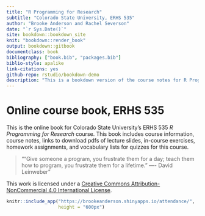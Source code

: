 ```yaml
--- 
title: "R Programming for Research"
subtitle: "Colorado State University, ERHS 535"
author: "Brooke Anderson and Rachel Severson"
date: "`r Sys.Date()`"
site: bookdown::bookdown_site
knit: "bookdown::render_book"
output: bookdown::gitbook
documentclass: book
bibliography: ["book.bib", "packages.bib"]
biblio-style: apalike
link-citations: yes
github-repo: rstudio/bookdown-demo
description: "This is a bookdown version of the course notes for R Programming for Research, Colorado State University, Fall 2016."
---
```


# Online course book, ERHS 535 {-}

This is the online book for Colorado State University's ERHS 535 *R Programming for Research* course. This book includes course information, course notes, links to download pdfs of lecture slides, in-course exercises, homework assignments, and vocabulary lists for quizzes for this course. 

> "“Give someone a program, you frustrate them for a day; teach them how to program, you frustrate them for a lifetime.” —- David Leinweber"

This work is licensed under a [Creative Commons Attribution-NonCommercial 4.0 International License](https://creativecommons.org/licenses/by-nc/4.0/).

```r
knitr::include_app("https://brookeanderson.shinyapps.io/attendance/",
                   height = "600px")
```


